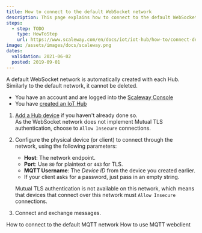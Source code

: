 ```yaml
---
title: How to connect to the default WebSocket network
description: This page explains how to connect to the default WebSocket network
steps:
  - step: TODO
    type: HowToStep
    url: https://www.scaleway.com/en/docs/iot/iot-hub/how-to/connect-default-websocket-network/
image: /assets/images/docs/scaleway.png
dates:
  validation: 2021-06-02
  posted: 2019-09-01
---
```


A default WebSocket network is automatically created with each Hub. Similarly to the default network, it cannot be deleted.

<Message type="requirement">

- You have an account and are logged into the [Scaleway Console](https://console.scaleway.com)
- You have [created an IoT Hub](/iot/iot-hub/how-to/create-hub)

</Message>


1. [Add a Hub device](/iot/iot-hub/how-to/add-device) if you haven't already done so.  
As the WebSocket network does not implement Mutual TLS authentication, choose to `Allow Insecure` connections.

2. Configure the physical device (or client) to connect through the network, using the following parameters:

    - **Host**: The network endpoint.
    - **Port**: Use `80` for plaintext or `443` for TLS.
    - **MQTT Username**: The *Device ID* from the device you created earlier.
    - If your client asks for a password, just pass in an empty string.
    
    <Message type="important">

    Mutual TLS authentication is not available on this network, which means that devices that connect over this network must `Allow Insecure` connections.

    </Message>

3. Connect and exchange messages.

<Navigation title="See Also">
  <PreviousButton to="/iot/iot-hub/how-to/connect-default-mqtt-network/">How to connect to the default MQTT network</PreviousButton>
  <NextButton to="/iot/iot-hub/how-to/use-mqtt-webclient/">How to use MQTT webclient</NextButton>
</Navigation>
